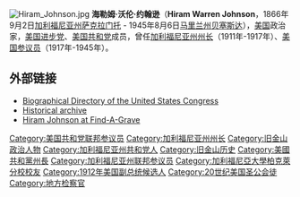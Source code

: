 [[File:Hiram_Johnson.jpg|thumb]]
'''海勒姆·沃伦·约翰逊'''（'''Hiram Warren Johnson'''，1866年9月2日[[加利福尼亚州|加利福尼亚州]][[萨克拉门托_(加利福尼亚州)|萨克拉门托]] - 1945年8月6日[[马里兰州|马里兰州]][[贝塞斯达_(马里兰州)|贝塞斯达]]），[[美国|美国]]政治家，[[美国进步党|美国进步党]]、[[美国共和党|美国共和党]]成员，曾任[[加利福尼亚州州长|加利福尼亚州州长]]（1911年-1917年）、[[美国参议员|美国参议员]]（1917年-1945年）。

==外部链接==
*[http://bioguide.congress.gov/scripts/biodisplay.pl?index=J000140 Biographical Directory of the United States Congress] {{Wayback|url=http://bioguide.congress.gov/scripts/biodisplay.pl?index=J000140 |date=20101205143951 }}
*[http://www.sabee.com/static/archive/news/projects/people_of_century/century_special/johnson.html Historical archive] {{Wayback|url=http://www.sabee.com/static/archive/news/projects/people_of_century/century_special/johnson.html |date=20210206054104 }}
*[http://www.findagrave.com/cgi-bin/fg.cgi?page=gr&GRid=5306 Hiram Johnson at Find-A-Grave] {{Wayback|url=http://www.findagrave.com/cgi-bin/fg.cgi?page=gr&GRid=5306 |date=20170218091133 }}

{{US-bio-stub}}
{{start box}}
{{succession box|[[詹姆斯·吉勒特|詹姆斯·吉勒特]]|[[威廉·斯蒂芬斯|威廉·斯蒂芬斯]]|[[加利福尼亚州州长|加利福尼亚州州长]]|1911年-1917年}}
{{end box}}

{{Authority control}}

{{DEFAULTSORT:Johnson, Hiram Warren}}
[[Category:美国共和党联邦参议员|Category:美国共和党联邦参议员]]
[[Category:加利福尼亚州州长|Category:加利福尼亚州州长]]
[[Category:旧金山政治人物|Category:旧金山政治人物]]
[[Category:加利福尼亚州共和党人|Category:加利福尼亚州共和党人]]
[[Category:旧金山历史|Category:旧金山历史]]
[[Category:美國共和黨州長|Category:美國共和黨州長]]
[[Category:加利福尼亚州联邦参议员|Category:加利福尼亚州联邦参议员]]
[[Category:加利福尼亞大學柏克萊分校校友|Category:加利福尼亞大學柏克萊分校校友]]
[[Category:1912年美国副总统候选人|Category:1912年美国副总统候选人]]
[[Category:20世纪美国圣公会徒|Category:20世纪美国圣公会徒]]
[[Category:地方检察官|Category:地方检察官]]